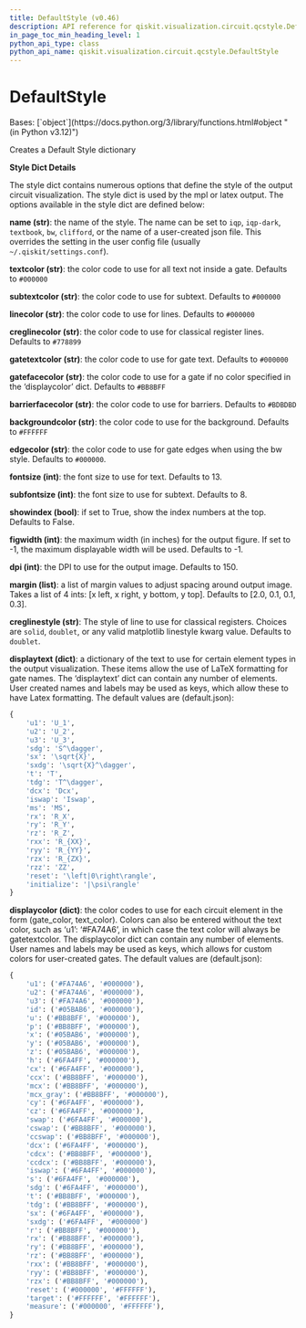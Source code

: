 ```yaml
---
title: DefaultStyle (v0.46)
description: API reference for qiskit.visualization.circuit.qcstyle.DefaultStyle in qiskit v0.46
in_page_toc_min_heading_level: 1
python_api_type: class
python_api_name: qiskit.visualization.circuit.qcstyle.DefaultStyle
---
```


# DefaultStyle

<Class id="qiskit.visualization.circuit.qcstyle.DefaultStyle" isDedicatedPage={true} github="https://github.com/qiskit/qiskit/tree/stable/0.46/qiskit/visualization/circuit/qcstyle.py" signature="qiskit.visualization.circuit.qcstyle.DefaultStyle" modifiers="class">
  Bases: [`object`](https://docs.python.org/3/library/functions.html#object "(in Python v3.12)")

  Creates a Default Style dictionary

  **Style Dict Details**

  The style dict contains numerous options that define the style of the output circuit visualization. The style dict is used by the mpl or latex output. The options available in the style dict are defined below:

  **name (str)**: the name of the style. The name can be set to `iqp`, `iqp-dark`, `textbook`, `bw`, `clifford`, or the name of a user-created json file. This overrides the setting in the user config file (usually `~/.qiskit/settings.conf`).

  **textcolor (str)**: the color code to use for all text not inside a gate. Defaults to `#000000`

  **subtextcolor (str)**: the color code to use for subtext. Defaults to `#000000`

  **linecolor (str)**: the color code to use for lines. Defaults to `#000000`

  **creglinecolor (str)**: the color code to use for classical register lines. Defaults to `#778899`

  **gatetextcolor (str)**: the color code to use for gate text. Defaults to `#000000`

  **gatefacecolor (str)**: the color code to use for a gate if no color specified in the ‘displaycolor’ dict. Defaults to `#BB8BFF`

  **barrierfacecolor (str)**: the color code to use for barriers. Defaults to `#BDBDBD`

  **backgroundcolor (str)**: the color code to use for the background. Defaults to `#FFFFFF`

  **edgecolor (str)**: the color code to use for gate edges when using the bw style. Defaults to `#000000`.

  **fontsize (int)**: the font size to use for text. Defaults to 13.

  **subfontsize (int)**: the font size to use for subtext. Defaults to 8.

  **showindex (bool)**: if set to True, show the index numbers at the top. Defaults to False.

  **figwidth (int)**: the maximum width (in inches) for the output figure. If set to -1, the maximum displayable width will be used. Defaults to -1.

  **dpi (int)**: the DPI to use for the output image. Defaults to 150.

  **margin (list)**: a list of margin values to adjust spacing around output image. Takes a list of 4 ints: \[x left, x right, y bottom, y top]. Defaults to \[2.0, 0.1, 0.1, 0.3].

  **creglinestyle (str)**: The style of line to use for classical registers. Choices are `solid`, `doublet`, or any valid matplotlib linestyle kwarg value. Defaults to `doublet`.

  **displaytext (dict)**: a dictionary of the text to use for certain element types in the output visualization. These items allow the use of LaTeX formatting for gate names. The ‘displaytext’ dict can contain any number of elements. User created names and labels may be used as keys, which allow these to have Latex formatting. The default values are (default.json):

  ```python
  {
      'u1': 'U_1',
      'u2': 'U_2',
      'u3': 'U_3',
      'sdg': 'S^\dagger',
      'sx': '\sqrt{X}',
      'sxdg': '\sqrt{X}^\dagger',
      't': 'T',
      'tdg': 'T^\dagger',
      'dcx': 'Dcx',
      'iswap': 'Iswap',
      'ms': 'MS',
      'rx': 'R_X',
      'ry': 'R_Y',
      'rz': 'R_Z',
      'rxx': 'R_{XX}',
      'ryy': 'R_{YY}',
      'rzx': 'R_{ZX}',
      'rzz': 'ZZ',
      'reset': '\left|0\right\rangle',
      'initialize': '|\psi\rangle'
  }
  ```

  **displaycolor (dict)**: the color codes to use for each circuit element in the form (gate\_color, text\_color). Colors can also be entered without the text color, such as ‘u1’: ‘#FA74A6’, in which case the text color will always be gatetextcolor. The displaycolor dict can contain any number of elements. User names and labels may be used as keys, which allows for custom colors for user-created gates. The default values are (default.json):

  ```python
  {
      'u1': ('#FA74A6', '#000000'),
      'u2': ('#FA74A6', '#000000'),
      'u3': ('#FA74A6', '#000000'),
      'id': ('#05BAB6', '#000000'),
      'u': ('#BB8BFF', '#000000'),
      'p': ('#BB8BFF', '#000000'),
      'x': ('#05BAB6', '#000000'),
      'y': ('#05BAB6', '#000000'),
      'z': ('#05BAB6', '#000000'),
      'h': ('#6FA4FF', '#000000'),
      'cx': ('#6FA4FF', '#000000'),
      'ccx': ('#BB8BFF', '#000000'),
      'mcx': ('#BB8BFF', '#000000'),
      'mcx_gray': ('#BB8BFF', '#000000'),
      'cy': ('#6FA4FF', '#000000'),
      'cz': ('#6FA4FF', '#000000'),
      'swap': ('#6FA4FF', '#000000'),
      'cswap': ('#BB8BFF', '#000000'),
      'ccswap': ('#BB8BFF', '#000000'),
      'dcx': ('#6FA4FF', '#000000'),
      'cdcx': ('#BB8BFF', '#000000'),
      'ccdcx': ('#BB8BFF', '#000000'),
      'iswap': ('#6FA4FF', '#000000'),
      's': ('#6FA4FF', '#000000'),
      'sdg': ('#6FA4FF', '#000000'),
      't': ('#BB8BFF', '#000000'),
      'tdg': ('#BB8BFF', '#000000'),
      'sx': ('#6FA4FF', '#000000'),
      'sxdg': ('#6FA4FF', '#000000')
      'r': ('#BB8BFF', '#000000'),
      'rx': ('#BB8BFF', '#000000'),
      'ry': ('#BB8BFF', '#000000'),
      'rz': ('#BB8BFF', '#000000'),
      'rxx': ('#BB8BFF', '#000000'),
      'ryy': ('#BB8BFF', '#000000'),
      'rzx': ('#BB8BFF', '#000000'),
      'reset': ('#000000', '#FFFFFF'),
      'target': ('#FFFFFF', '#FFFFFF'),
      'measure': ('#000000', '#FFFFFF'),
  }
  ```
</Class>


